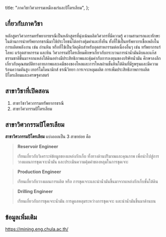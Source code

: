 
  title: "ภาควิชาวิศวกรรมเหมืองแร่และปิโตรเลียม",
};

<MajorHeader major={Major.ALL[7]} />

## เกี่ยวกับภาควิชา

หลักสูตรวิศวกรรมทรัพยากรธรณีเป็นหลักสูตรที่มุ่งเน้นผลิตวิศวกรที่มีความรู้ ความสามารถและทักษะในด้านการนำทรัพยากรธรณีมาใช้ประโยชน์ได้อย่างคุ้มค่าและยั่งยืน ทั้งที่ใช้เป็นทรัพยากรเชื้อเพลิงในการผลิตพลังงาน เช่น ถ่านหิน หรือที่ใช้เป็นวัตถุดิบสำหรับอุตสาหกรรมต่อเนื่องอื่นๆ เช่น ทรัพยากรแร่โลหะ แร่อุตสาหกรรม และหิน วิศวกรรมปิโตรเลียมศึกษาเกี่ยวกับกระบวนการนำน้ำมันดิบและแก๊สธรรมชาติขึ้นมาจากแหล่งใต้ดินอย่างมีประสิทธิภาพและคุ้มค่ากับการลงทุนของบริษัทน้ำมัน ศึกษาลงลึกเกี่ยวกับคุณสมบัติทางกายภาพและเคมีของของไหลและการไหลผ่านชั้นหินใต้ดินที่มีรูพรุนและมีความร้อนความดันสูง เทอร์โมไดนามิกส์ ธรณีวิทยา การเจาะหลุมผลิต การเพิ่มประสิทธิภาพการผลิตปิโตรเลียมและเศรษฐศาสตร์

## สาขาวิชาที่เปิดสอน

1. สาขาวิชาวิศวกรรมทรัพยากรธรณี
2. สาขาวิศวกรรมปิโตรเลียม

## สาขาวิศวกรรมปิโตรเลียม

**สาขาวิศวกรรมปิโตรเลียม** แบ่งออกเป็น 3 สาขาย่อย คือ

> **Reservoir Engineer**
>
> เรียนเกี่ยวกับวิเคราะห์ข้อมูลของแหล่งกักเก็บ ทั้งทางด้านปริมาณและคุณภาพ เพื่อนำไปสู่การวางแผนการขุดเจาะน้ำมัน และประเมินความคุ้มค่าของหลุมในการขุดเจาะ

> **Production Engineer**
>
> เรียนเกี่ยวกับวางแผนการผลิต หรือ การขุดเจาะและนำน้ำมันขึ้นมาจากแหล่งกักเก็บชั้นใต้ดิน

> **Drilling Engineer**
>
> เรียนเกี่ยวกับการขุดเจาะน้ำมัน การดูแลหลุมระหว่างการขุดเจาะ และนำน้ำมันขึ้นมาด้านบน

## ข้อมูลเพิ่มเติม

<a href="https://mining.eng.chula.ac.th/" target="_blank">
  https://mining.eng.chula.ac.th/
</a>
